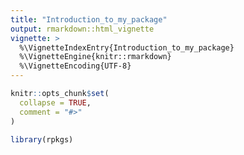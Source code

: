 ```yaml
---
title: "Introduction_to_my_package"
output: rmarkdown::html_vignette
vignette: >
  %\VignetteIndexEntry{Introduction_to_my_package}
  %\VignetteEngine{knitr::rmarkdown}
  %\VignetteEncoding{UTF-8}
---
```


```r
knitr::opts_chunk$set(
  collapse = TRUE,
  comment = "#>"
)
```

```r
library(rpkgs)
```
